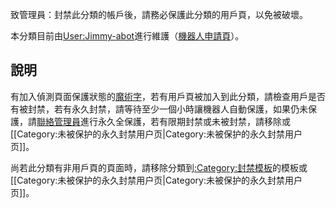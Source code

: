 {{Wikipedia category}}
{{adminbacklog|0}}
{{empty category}}

致管理員：封禁此分類的帳戶後，請務必保護此分類的用戶頁，以免被破壞。

本分類目前由[[User:Jimmy-abot|User:Jimmy-abot]]進行維護（[[Wikipedia:机器人/申请/Jimmy-abot|機器人申請頁]]）。

{{Purge}}

==說明==
{{tl|Blocked user}}有加入偵測頁面保護狀態的[[Help:魔術字|魔術字]]，若有用戶頁被加入到此分類，請檢查用戶是否有被封禁，若有永久封禁，請等待至少一個小時讓機器人自動保護，如果仍未保護，請[[Wikipedia:請求保護頁面|聯絡管理員]]進行永久全保護，若有限期封禁或未被封禁，請移除{{tl|Blocked user}}或<nowiki>[[Category:未被保护的永久封禁用户页|Category:未被保护的永久封禁用户页]]</nowiki>。

尚若此分類有非用戶頁的頁面時，請移除分類到[[:Category:封禁模板|:Category:封禁模板]]的模板或<nowiki>[[Category:未被保护的永久封禁用户页|Category:未被保护的永久封禁用户页]]</nowiki>。